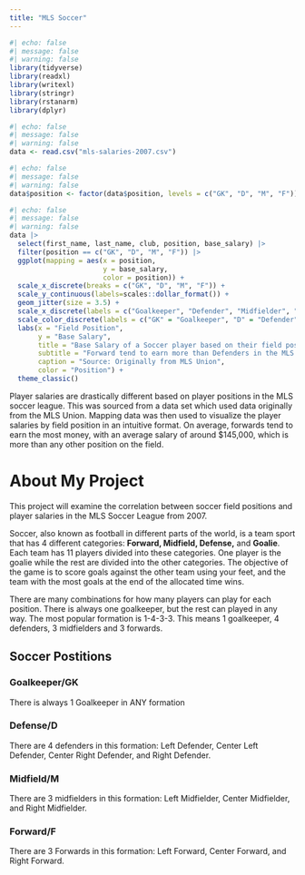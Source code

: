 ```yaml
---
title: "MLS Soccer"
---
```



```r
#| echo: false
#| message: false
#| warning: false
library(tidyverse)
library(readxl)
library(writexl)
library(stringr)
library(rstanarm)
library(dplyr)
```

```r
#| echo: false
#| message: false
#| warning: false
data <- read.csv("mls-salaries-2007.csv")

```


```r
#| echo: false
#| message: false
#| warning: false
data$position <- factor(data$position, levels = c("GK", "D", "M", "F"))
```




```r
#| echo: false
#| message: false
#| warning: false
data |>
  select(first_name, last_name, club, position, base_salary) |> 
  filter(position == c("GK", "D", "M", "F")) |>
  ggplot(mapping = aes(x = position, 
                       y = base_salary, 
                       color = position)) +
  scale_x_discrete(breaks = c("GK", "D", "M", "F")) + 
  scale_y_continuous(labels=scales::dollar_format()) + 
  geom_jitter(size = 3.5) + 
  scale_x_discrete(labels = c("Goalkeeper", "Defender", "Midfielder", "Forward")) +
  scale_color_discrete(labels = c("GK" = "Goalkeeper", "D" = "Defender", "M" = "Midfielder", "F" = "Forward")) + 
  labs(x = "Field Position", 
       y = "Base Salary", 
       title = "Base Salary of a Soccer player based on their field position",
       subtitle = "Forward tend to earn more than Defenders in the MLS League in 2007",
       caption = "Source: Originally from MLS Union",
       color = "Position") + 
  theme_classic()
```

Player salaries are drastically different based on player positions in the MLS soccer league. This was sourced from a data set which used data originally from the MLS Union. Mapping data was then used to visualize the player salaries by field position in an intuitive format. On average, forwards tend to earn the most money, with an average salary of around $145,000, which is more than any other position on the field. 






# About My Project
This project will examine the correlation between soccer field positions and player salaries in the MLS Soccer League from 2007. 

Soccer, also known as football in different parts of the world, is a team sport that has 4 different categories: **Forward, Midfield, Defense,** and **Goalie**. Each team has 11 players divided into these categories. One player is the goalie while the rest are divided into the other categories. The objective of the game is to score goals against the other team using your feet, and the team with the most goals at the end of the allocated time wins. 

There are many combinations for how many players can play for each position. There is always one goalkeeper, but the rest can played in any way. The most popular formation is 1-4-3-3. This means 1 goalkeeper, 4 defenders, 3 midfielders and 3 forwards. 

## Soccer Postitions

### Goalkeeper/GK

There is always 1 Goalkeeper in ANY formation 

### Defense/D

There are 4 defenders in this formation: Left Defender, Center Left Defender, Center Right Defender, and Right Defender.

### Midfield/M

There are 3 midfielders in this formation: Left Midfielder, Center Midfielder, and Right Midfielder.

### Forward/F

There are 3 Forwards in this formation: Left Forward, Center Forward, and Right Forward.
 





